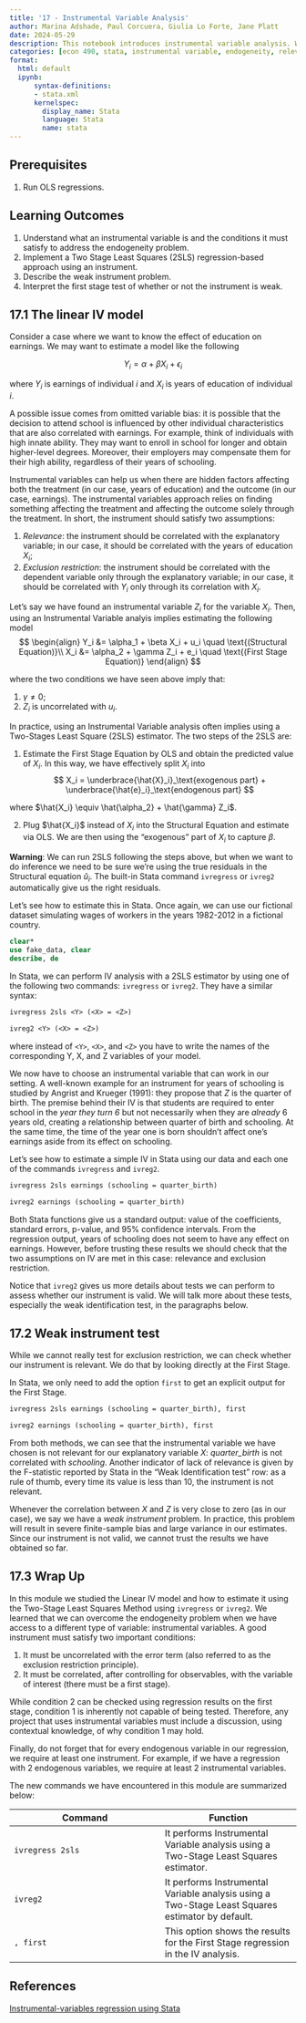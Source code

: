```yaml
---
title: '17 - Instrumental Variable Analysis'
author: Marina Adshade, Paul Corcuera, Giulia Lo Forte, Jane Platt
date: 2024-05-29
description: This notebook introduces instrumental variable analysis. We look the conditions that must be satisfied to perform an IV analysis, how the two-stage-least-squares approach works, and how to interpret the results. 
categories: [econ 490, stata, instrumental variable, endogeneity, relevance, exclusion, 2SLS, weak instrument]
format: 
  html: default
  ipynb:
      syntax-definitions: 
      - stata.xml
      kernelspec: 
        display_name: Stata
        language: Stata
        name: stata
---
```


## Prerequisites

1. Run OLS regressions.

## Learning Outcomes

1. Understand what an instrumental variable is and the conditions it must satisfy to address the endogeneity problem.
2. Implement a Two Stage Least Squares (2SLS) regression-based approach using an instrument. 
3. Describe the weak instrument problem.
4. Interpret the first stage test of whether or not the instrument is weak.


## 17.1 The linear IV model

Consider a case where we want to know the effect of education on earnings. We may want to estimate a model like the following

$$
Y_{i} = \alpha + \beta X_i + \epsilon_i
$$

where $Y_i$ is earnings of individual $i$ and $X_i$ is years of education of individual $i$.

A possible issue comes from omitted variable bias: it is possible that the decision to attend school is influenced by other individual characteristics that are also correlated with earnings. For example, think of individuals with high innate ability. They may want to enroll in school for longer and obtain higher-level degrees. Moreover, their employers may compensate them for their high ability, regardless of their years of schooling.

Instrumental variables can help us when there are hidden factors affecting both the treatment (in our case, years of education) and the outcome (in our case, earnings). The instrumental variables approach relies on finding something affecting the treatment and affecting the outcome solely through the treatment. In short, the instrument should satisfy two assumptions:

1. *Relevance*: the instrument should be correlated with the explanatory variable; in our case, it should be correlated with the years of education $X_i$;
2. *Exclusion restriction*: the instrument should be correlated with the dependent variable only through the explanatory variable; in our case, it should be correlated with $Y_i$ only through its correlation with $X_i$.

Let's say we have found an instrumental variable $Z_i$ for the variable $X_i$. Then, using an Instrumental Variable analyis implies estimating the following model
$$
\begin{align}
Y_i &= \alpha_1 + \beta X_i + u_i  \quad \text{(Structural Equation)}\\
X_i &= \alpha_2 + \gamma Z_i + e_i  \quad \text{(First Stage Equation)}
\end{align}
$$

where the two conditions we have seen above imply that:

1. $\gamma \neq 0$;
2. $Z_i$ is uncorrelated with $u_i$.

In practice, using an Instrumental Variable analysis often implies using a Two-Stages Least Square (2SLS) estimator. The two steps of the 2SLS are:

1. Estimate the First Stage Equation by OLS and obtain the predicted value of $X_i$. In this way, we have effectively split $X_i$ into
$$
X_i = \underbrace{\hat{X}_i}_\text{exogenous part} + \underbrace{\hat{e}_i}_\text{endogenous part} 
$$

where $\hat{X_i} \equiv \hat{\alpha_2} + \hat{\gamma} Z_i$.

2. Plug $\hat{X_i}$ instead of $X_i$ into the Structural Equation and estimate via OLS. We are then using the "exogenous" part of $X_i$ to capture $\beta$. 

<div class="alert alert-warning">

**Warning**: We can run 2SLS following the steps above, but when we want to do inference we need to be sure we're using the true residuals in the Structural equation $\hat{u}_i$. The built-in Stata command `ivregress` or `ivreg2` automatically give us the right residuals. </div>

Let's see how to estimate this in Stata. Once again, we can use our fictional dataset simulating wages of workers in the years 1982-2012 in a fictional country.

```stata
clear* 
use fake_data, clear
describe, de
```

In Stata, we can perform IV analysis with a 2SLS estimator by using one of the following two commands: `ivregress` or `ivreg2`. They have a similar syntax:

```stata
ivregress 2sls <Y> (<X> = <Z>)

ivreg2 <Y> (<X> = <Z>)
```

where instead of `<Y>`, `<X>`, and `<Z>` you have to write the names of the corresponding Y, X, and Z variables of your model.

We now have to choose an instrumental variable that can work in our setting. A well-known example for an instrument for years of schooling is studied by Angrist and Krueger (1991): they propose that $Z$ is the quarter of birth. The premise behind their IV is that students are required to enter school in the *year they turn 6* but not necessarily when they are *already* 6 years old, creating a relationship between quarter of birth and schooling. At the same time, the time of the year one is born shouldn't  affect one's earnings aside from its effect on schooling.

Let's see how to estimate a simple IV in Stata using our data and each one of the commands `ivregress` and `ivreg2`.

```stata
ivregress 2sls earnings (schooling = quarter_birth)
```

```stata
ivreg2 earnings (schooling = quarter_birth)
```

Both Stata functions give us a standard output: value of the coefficients, standard errors, p-value, and 95% confidence intervals. From the regression output, years of schooling does not seem to have any effect on earnings. However, before trusting these results we should check that the two assumptions on IV are met in this case: relevance and exclusion restriction.

Notice that `ivreg2` gives us more details about tests we can perform to assess whether our instrument is valid. We will talk more about these tests, especially the weak identification test, in the paragraphs below.

## 17.2 Weak instrument test

While we cannot really test for exclusion restriction, we can check whether our instrument is relevant. We do that by looking directly at the First Stage. 

In Stata, we only need to add the option `first` to get an explicit output for the First Stage.

```stata
ivregress 2sls earnings (schooling = quarter_birth), first
```

```stata
ivreg2 earnings (schooling = quarter_birth), first
```

From both methods, we can see that the instrumental variable we have chosen is not relevant for our explanatory variable $X$: *quarter_birth* is not correlated with *schooling*. Another indicator of lack of relevance is given by the F-statistic reported by Stata in the "Weak Identification test" row: as a rule of thumb, every time its value is less than 10, the instrument is not relevant. 

Whenever the correlation between $X$ and $Z$ is very close to zero (as in our case), we say we have a *weak instrument* problem. In practice, this problem will result in severe finite-sample bias and large variance in our estimates. Since our instrument is not valid, we cannot trust the results we have obtained so far. 

## 17.3 Wrap Up

In this module we studied the Linear IV model and how to estimate it using the Two-Stage Least Squares Method using `ivregress` or `ivreg2`. We learned that we can overcome the endogeneity problem when we have access to a different type of variable: instrumental variables. A good instrument must satisfy two important conditions:

1. It must be uncorrelated with the error term (also referred to as the exclusion restriction principle).
2. It must be correlated, after controlling for observables, with the variable of interest (there must be a first stage).

While condition 2 can be checked using regression results on the first stage, condition 1 is inherently not capable of being tested. Therefore, any project that uses instrumental variables must include a discussion, using contextual knowledge, of why condition 1 may hold. 

Finally, do not forget that for every endogenous variable in our regression, we require at least one instrument. For example, if we have a regression with 2 endogenous variables, we require at least 2 instrumental variables.

The new commands we have encountered in this module are summarized below:

|Command|Function|
|---------|--------|
|`ivregress 2sls`|It performs Instrumental Variable analysis using a Two-Stage Least Squares estimator.|
|`ivreg2`|It performs Instrumental Variable analysis using a Two-Stage Least Squares estimator by default.|
|`, first`| This option shows the results for the First Stage regression in the IV analysis.|

## References

[Instrumental-variables regression using Stata](https://www.youtube.com/watch?v=lbnswRJ1qV0)

